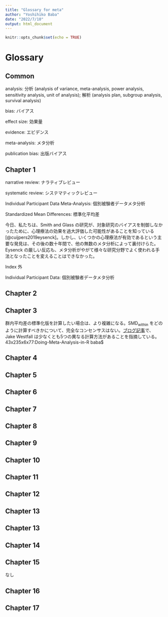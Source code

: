 ```yaml
---
title: "Glossary for meta"
author: "Yoshihiko Baba"
date: "2022/7/10"
output: html_document
---
```


```r
knitr::opts_chunk$set(echo = TRUE)
```

# Glossary {-}

## Common

analysis: 分析 (analysis of variance, meta-analysis, power analysis, sensitivity analysis, unit of analysis); 解析 (analysis plan, subgroup analysis, survival analysis)

bias: バイアス

effect size: 効果量

evidence: エビデンス

meta-analysis: メタ分析

publication bias: 出版バイアス


## Chapter 1

narrative review: ナラティブレビュー

systematic review: システマティックレビュー

Individual Participant Data Meta-Analysis: 個別被験者データメタ分析

Standardized Mean Differences: 標準化平均差

\index{Review, Systematic}\index{レビュー, システマティック}
\index{Review, Narrative}\index{レビュー, ナラティブ}


\index{Standardized Mean Difference}\index{標準化平均差}
\index{Random-Effects Model}\index{ランダム効果モデル}
\index{History of Meta-Analysis}
今日、私たちは、Smith and Glass の研究が、対象研究のバイアス\index{バイアス}を制御しなかったために、心理療法の効果を過大評価した可能性があることを知っている [@cuijpers2019eysenck]。しかし、いくつかの心理療法が有効であるという主要な発見は、その後の数十年間で、他の無数のメタ分析によって裏付けらた。Eysenck の厳しい反応も、メタ分析がやがて様々な研究分野でよく使われる手法となったことを変えることはできなかった。
\index{Cochrane}\index{コクラン}
\index{Cochrane, Risk of Bias Tool}
\index{Cochrane, Handbook}
\index{Campbell Collaboration}
\index{"Apples and Oranges" Problem}
\index{"Garbage In, Garbage Out" Problem}
\index{"File Drawer" Problem}
\index{"Researcher Agenda" Problem}
\index{Study Search}
\index{Research Question}
\index{PICO}
\index{PRISMA Statement}\index{PRISMA 声明}
\index{MARS Statement}\index{MARS 声明}
\index{Cochrane, Handbook}
\index{WEIRD Populations}
\index{"File Drawer" Problem}
\index{Analysis Plan}\index{解析計画}
\index{Preregistration}
\index{Random-Effects Model}\index{ランダム効果モデル}
\index{Power Analysis}\index{検出力分析}
\index{Subgroup Analysis}\index{サブグループ解析}
\index{Meta-Regression}\index{メタ回帰}
\index{Open Science Framework (OSF)}
\index{Preprint}
\index{Protocol}
\index{PRISMA Statement}\index{PRISMA 声明}
\index{Study Search}
\index{PRISMA Statement}\index{PRISMA 声明}
\index{Campbell Collaboration}
\index{Risk of Bias}\index{バイアスのリスク}
\index{Cochrane, Risk of Bias Tool}
\index{Risk of Bias}\index{バイアスのリスク}\index{バイアスリスク}
\index{Cochrane, ROBINS-I Tool}

Index 外

Individual Participant Data: 個別被験者データメタ分析

## Chapter 2

\index{R Studio}
\index{Comprehensive _R_ Archive Network (CRAN)}
\index{Package, _R_ }
\index{Function, _R_ }
\index{Function Argument}
\index{tidyverse Package}
\index{meta Package}
\index{metafor Package}
\index{dmetar Package}
\index{Version, _R_ }
\index{Data Frame}
\index{openxlsx Package}
\index{Pipe, _R_ }

## Chapter 3

\index{Mean, Arithmetic}\index{平均, 算術}
\index{Correlation}\index{相関}
\index{Standardized Mean Difference}\index{標準化平均差}
\index{Sampling Error}\index{サンプル誤差}
\index{Central Limit Theorem}\index{中心極限定理}
\index{Mean, Arithmetic}\index{平均, 算術}
\index{Proportion}\index{割合}
\index{Odds}\index{オッズ}
\index{Logit-Transformation}\index{Logit-変換}
\index{Logarithm, Natural}\index{対数, 自然}
\index{Correlation}\index{相関}
\index{History of Meta-Analysis}\index{メタ分析の歴史}
\index{Fisher's \textit{z}}
\index{History of Meta-Analysis}\index{メタ分析の歴史}
\index{Correlation}\index{相関}
\index{Correlation, Point-Biserial}\index{相関, 点双列}
\index{Standardized Mean Difference}\index{標準化平均差}
\index{Pooled Standard Deviation}
\index{Standardized Mean Difference}\index{標準化平均差}
\index{Cohen's \textit{d}}
\index{esc Package}
\index{Hedges' \textit{g}}
\index{Standardized Mean Difference}\index{標準化平均差}
群内平均差の標準化版を計算したい場合は、より複雑になる。$\text{SMD}_{\text{within}}$ をどのように計算すべきかについて、完全なコンセンサスはない。[ブログ記事](http://jakewestfall.org/blog/index.php/2016/03/25/five-different-cohens-d-statistics-for-within-subject-designs/)で、Jake Westfall は少なくとも5つの異なる計算方法があることを指摘している。
\index{Risk Ratio}\index{リスク比}
\index{Log-Risk Ratio}\index{対数リスク比}
\index{Zero Cell Problem}\index{ゼロセル問題}
\index{Continuity Correction}\index{連続性補正}
\index{Mantel-Haenszel Method}\index{Mantel-Haenszel 法}\index{Mantel-Haenszel 法}
\index{Odds Ratio}\index{オッズ比}
\index{Odds}\index{オッズ}
\index{Log-Odds Ratio}\index{対数オッズ比}
\index{Zero Cell Problem}\index{ゼロセル問題}
\index{Risk Ratio}\index{リスク比}
\index{Incidence Rate Ratio}\index{発生率比}
\index{Person-Time}\index{人-時間}\index{人-時間}
\index{Survival Analysis}\index{生存解析}
\index{Odds Ratio}\index{オッズ比}
\index{Censoring}
\index{Person-Time}\index{人-時間}\index{人-時間}
\index{Log-Incidence Rate Ratio}\index{対数発生率比}
\index{Hedges' \textit{g}}
\index{Standardized Mean Difference}\index{標準化平均差}
\index{esc Package}
\index{Unreliability Correction}
\index{Attenuation}\index{減衰}
\index{Hedges' \textit{g}}
\index{Fisher's \textit{z}}
\index{Range Restriction Correction}\index{範囲制限の補正}
\index{Hedges' \textit{g}}
\index{Fisher's \textit{z}}
\index{Psychometric Meta-Analysis}\index{計量心理学的メタアナリシス}
\index{Analysis of Variance}\index{分散分析}
\index{Unit-of-Analysis Problem}\index{分析単位問題}\index{分析単位問題}
\index{Double-Counting}\index{二重カウント}
\index{Multilevel Meta-Analysis}\index{マルチレベルメタ分析}
43x235x6x77:Doing-Meta-Analysis-in-R baba$ 



## Chapter 4

\index{meta Package}
\index{Fixed-Effect}\index{固定効果モデル}
\index{Random-Effects Model}\index{ランダム効果モデル}
\index{Fixed-Effect}\index{固定効果モデル}
\index{Sampling Error}\index{サンプル誤差}
\index{Weight}\index{重み}
\index{Inverse-Variance Weighting}
\index{Mantel-Haenszel Method}\index{Mantel-Haenszel 法}
\index{Peto 法}\index{Peto Method}
\index{dmetar Package}
\index{esc Package}
\index{Standardized Mean Difference}\index{標準化平均差}
\index{Hedges' \textit{g}}
\index{Random-Effects Model}\index{ランダム効果モデル}
\index{Heterogeneity}\index{異質性}
\index{Sampling Error}\index{サンプル誤差}
\index{Exchangeability Assumption}
\index{Heterogeneity}\index{異質性}
\index{Weight}\index{重み}
\index{Inverse-Variance Weighting}
\index{DerSimonian-Laird Estimator}
\index{Restricted Maximum Likelihood Estimator}
\index{Maximum Likelihood}
\index{Sidik-Jonkman Estimator}
\index{Review Manager (RevMan)}
\index{Comprehensive Meta-Analysis (CMA)}
\index{Paule-Mandel Estimator}
\index{metafor Package}
\index{Sidik-Jonkman Estimator}
\index{Restricted Maximum Likelihood Estimator}
\index{Knapp-Hartung Adjustment}
\index{Wald-Type Test}
\index{t-Distribution}
\index{Heterogeneity}\index{異質性}
\index{meta Package}
\index{Function Argument}
\index{Position Matching}
\index{Documentation, _R_}
\index{Hedges' \textit{g}}
\index{Standardized Mean Difference}\index{標準化平均差}
\index{dmetar Package}
\index{Weight}\index{重み}
\index{Fixed-Effect}\index{固定効果モデル}
\index{Standardized Mean Difference}\index{標準化平均差}
\index{Glass' Delta}
\index{Knapp-Hartung Adjustment}
\index{Risk Ratio}\index{リスク比}
\index{Odds Ratio}\index{オッズ比}
\index{Inverse-Variance Weighting}
\index{Sparse Data}
\index{Mantel-Haenszel Method}\index{Mantel-Haenszel 法}
\index{Peto 法}\index{Peto Method}
\index{Peto Odds Ratio}
\index{Continuity Correction}
\index{Zero Cell Problem}
\index{dmetar Package}
\index{Paule-Mandel Estimator}
\index{Mantel-Haenszel Method}\index{Mantel-Haenszel 法}
\index{Exponentiation}
\index{Logarithm, Natural}
\index{Incidence Rate Ratio}
\index{Person-Time}\index{人-時間}
\index{Inverse-Variance Weighting}
\index{Mantel-Haenszel Method}\index{Mantel-Haenszel 法}
\index{Paule-Mandel Estimator}
\index{Correlation}\index{相関}
\index{Fisher's \textit{z}}
\index{dmetar Package}
\index{Restricted Maximum Likelihood Estimator}
\index{Mean, Arithmetic}
\index{dmetar Package}
\index{Proportion}
\index{Logit-Transformation}
\index{Mixed-Effects Model}\index{混合効果モデル}
\index{Maximum Likelihood}
\index{dmetar Package}

## Chapter 5

\index{Heterogeneity}\index{異質性}
\index{Random-Effects Model}\index{ランダム効果モデル}
\index{Cochran's \textit{Q}}
\index{Inverse-Variance Weighting}
\index{Sampling Error}\index{サンプル誤差}
\index{Cochran's \textit{Q}}
\index{meta Package}
\index{DerSimonian-Laird Estimator}
\index{I$^2$, Higgins \& Thompson's}
\index{I$^2$, Higgins \& Thompson's}
\index{Sampling Error}\index{サンプル誤差}
\index{I$^2$, Higgins \& Thompson's}
\index{Heterogeneity}\index{異質性}
\index{Prediction Interval}
\index{Cochran's \textit{Q}}
\index{I$^2$, Higgins \& Thompson's}
\index{Outlier}\index{外れ値}
\index{Influential Case}
\index{dmetar Package}
\index{Weight}\index{重み}
\index{I$^2$, Higgins \& Thompson's}
\index{Influential Case}
\index{Leave-One-Out Method}
\index{dmetar Package}
\index{Leave-One-Out Method}
\index{Sampling Error}\index{サンプル誤差}
\index{Cook's Distance}
\index{Cochran's \textit{Q}}
\index{Leave-One-Out Method}
\index{Forest Plot}\index{フォレストプロット}
\index{metafor Package}
\index{Machine Learning}
\index{dmetar Package}
\index{Gaussian Mixture Model}
\index{DBSCAN}
\index{K-Means}
\index{Cook's Distance}
\index{Weight}\index{重み}

## Chapter 6

\index{Forest Plot}\index{フォレストプロット}
\index{meta Package}
\index{Logarithm, Natural}
\index{Risk of Bias}\index{バイアスのリスク}
\index{Review Manager (RevMan)}
\index{Drapery Plot}
\index{P-Value}\index{P-値}

## Chapter 7

\index{Outlier}\index{外れ値}
\index{Influential Case}
\index{Heterogeneity}\index{異質性}
\index{Subgroup Analysis}\index{サブグループ解析}
\index{Moderator Analysis}
\index{Fixed-Effects (Plural) Model}
\index{Random-Effects Model}\index{ランダム効果モデル}
\index{Heterogeneity}\index{異質性}
\index{Cochran's \textit{Q}}
\index{Fixed-Effects (Plural) Model}
\index{Random-Effects Model}\index{ランダム効果モデル}
\index{Mixed-Effects Model}\index{混合効果モデル}
\index{Meta-Regression}\index{メタ回帰}
\index{Multilevel Meta-Analysis}
\index{Power}\index{検出力}
\index{Ecological Bias}
\index{meta Package}

## Chapter 8

\index{Subgroup Analysis}\index{サブグループ解析}
\index{Meta-Regression}\index{メタ回帰}
\index{Sampling Error}\index{サンプル誤差}
\index{Mixed-Effects Model}\index{混合効果モデル}
\index{Random-Effects Model}\index{ランダム効果モデル}
\index{Fixed-Effect}\index{固定効果モデル}
\index{Mixed-Effects Model}\index{混合効果モデル}
\index{Dummy Variable}
\index{Weight}\index{重み}
\index{Ordinary Least Squares (OLS)}
\index{Weighted Least Squares (WLS)}
\index{Wald-Type Test}
\index{I$^2$, Higgins \& Thompson's}
\index{Bubble Plot}
\index{Risk of Bias}\index{バイアスのリスク}
\index{Risk of Bias}\index{バイアスのリスク}
\index{Interaction (Regression)}
\index{Overfitting}
\index{Ordinary Least Squares (OLS)}
\index{Maximum Likelihood}
\index{Parsimony}
\index{Analysis Plan}\index{解析計画}
\index{Permutation}
\index{Multi-Collinearity}\index{多重共線性}
\index{Overfitting}
\index{Step-Wise Regression}
\index{Multi-Model Inference}
\index{meta Package}
\index{metafor Package}
\index{dmetar Package}
\index{Multi-Collinearity}\index{多重共線性}
\index{PerformanceAnalytics Package}
\index{metafor Package}
\index{Analysis of Variance}\index{分散分析}
\index{Maximum Likelihood}
\index{Restricted Maximum Likelihood Estimator}
\index{Likelihood Ratio Test}
\index{Akaike's Information Criterion}
\index{Interaction (Regression)}
\index{Permutation}
\index{Multi-Model Inference}
\index{Akaike's Information Criterion}

## Chapter 9

\index{Publication Bias}\index{出版バイアス}
\index{File Drawer Problem}
\index{Reporting Bias}\index{報告バイアス}
\index{Citation Bias}
\index{Time-Lag Bias}
\index{Multiple Publication Bias}
\index{Language Bias}
\index{Outcome Reporting Bias}
\index{Questionable Research Practice (QRP)}
\index{P-Hacking}
\index{HARKing}
\index{Study Search}
\index{Open Science Framework (OSF)}
\index{Small-Study Effect}
\index{File Drawer Problem}
\index{Funnel Plot}\index{ファンネルプロット}
\index{Fidelity, Treatment}
\index{Egger's Test}
\index{tidyverse Package}
\index{Standardized Mean Difference}\index{標準化平均差}
\index{Peter's Test}
\index{Weighted Least Squares (WLS)}
\index{Trim and Fill Method}
\index{PET-PEESE}
\index{Standardized Mean Difference}\index{標準化平均差}
\index{Limit}
\index{Standardized Mean Difference}\index{標準化平均差}
\index{Limit}
\index{metasens Package}
\index{Funnel Plot}\index{ファンネルプロット}
\index{P-Curve}\index{P-曲線}
\index{P-Value}\index{P-値}
\index{P-Hacking}
\index{Questionable Research Practice (QRP)}
\index{Small-Study Effect}
\index{Trim and Fill Method}
\index{Power}\index{検出力}
\index{Binomial Test}
\index{Fisher's Method}
\index{Stouffer's Method}
\index{History of Meta-Analysis}
\index{Power}\index{検出力}
\index{t-Distribution}
\index{P-Hacking}
\index{dmetar Package}
\index{Outlier}\index{外れ値}
\index{t-Distribution}
\index{Non-Centrality Parameter}
\index{Power}\index{検出力}
\index{Kolmogorov-Smirnov Test}
\index{Cohen's \textit{d}}
\index{Selection Model}
\index{Step Function}
\index{Weight}\index{重み}
\index{Step Function}
\index{Three-Parameter Selection Model}
\index{metafor Package}
\index{PET-PEESE}
\index{P-Curve}\index{P-曲線}
\index{Three-Parameter Selection Model}
\index{Outlier}\index{外れ値}
\index{Heterogeneity}\index{異質性}
\index{I$^2$, Higgins \& Thompson's}

## Chapter 10

\index{Multilevel Meta-Analysis}
\index{Sampling Error}\index{サンプル誤差}
\index{Random-Effects Model}\index{ランダム効果モデル}
\index{Unit-of-Analysis Problem}\index{分析単位問題}
\index{Cluster Effect}
\index{meta Package}
\index{metafor Package}
\index{dmetar Package}
\index{Fisher's \textit{z}}
\index{esc Package}
\index{I$^2$, Higgins \& Thompson's}
\index{dmetar Package}
\index{Occam's Razor}
\index{Analysis of Variance}\index{分散分析}
\index{Subgroup Analysis}\index{サブグループ解析}
\index{Moderator Analysis}

## Chapter 11

\index{Analysis of Variance}\index{分散分析}
\index{Subgroup Analysis}\index{サブグループ解析}
\index{Structural Equation Model}
\index{Multivariate Meta-Analysis}
\index{Factor Analysis}
\index{Path Diagram}
\index{Maximum Likelihood}
\index{Random-Effects Model}\index{ランダム効果モデル}
\index{Fixed-Effect}\index{固定効果モデル}
\index{metaSEM Package}
\index{Weighted Least Squares (WLS)}
\index{Multivariate Meta-Analysis}
\index{metaSEM Package}
\index{dmetar Package}
\index{Maximum Likelihood}
\index{Wald-Type Test}
\index{Prediction Interval}
\index{Factor Analysis}
\index{Root Mean Square Error of Approximation (RMSEA)}
\index{Path Diagram}
\index{semPlot Package}

## Chapter 12

\index{Mixed-Treatment Comparison Meta-Analysis}
\index{Consistency}
\index{Graph Theory}\index{グラフ理論}
\index{Consistency}
\index{Transitivity Assumption}\index{推移性仮定}
\index{Consistency}
\index{Transitivity Assumption}\index{推移性仮定}
\index{Exchangeability Assumption}
\index{Node Splitting}
\index{Frequentist Statistics}\index{頻度主義統計学}
\index{Bayesian Hierarchical Model}
\index{netmeta Package}
\index{Frequentist Statistics}\index{頻度主義統計学}
\index{Graph Theory}\index{グラフ理論}
\index{Consistency}
\index{dmetar Package}
\index{Consistency}
\index{Heterogeneity}\index{異質性}
\index{Cochran's \textit{Q}}
\index{Network Graph}
\index{dmetar Package}
\index{Mean Path Length}
\index{Minimal Parallelism}
\index{Surface Under the Cumulative Ranking (SUCRA) Score}
\index{P-Score}
\index{Forest Plot}\index{フォレストプロット}
\index{Consistency}
\index{Node Splitting}
\index{Funnel Plot}\index{ファンネルプロット}
\index{Bayes' Theorem}
\index{Frequentist Statistics}\index{頻度主義統計学}
\index{Conditional Probability}
\index{Posterior Distribution}
\index{Prior Distribution}
\index{Credible Interval}
\index{Credible Interval}
\index{Markov Chain Monte Carlo}
\index{Gibbs Sampler}
\index{Bayesian Hierarchical Model}
\index{Uninformative Prior}
\index{Prior Distribution}
\index{gemtc Package}
\index{Gibbs Sampler}
\index{JAGS}
\index{rjags Package}
\index{dmetar Package}
\index{Network Graph}
\index{Markov Chain Monte Carlo}
\index{Markov Chain Monte Carlo}
\index{Potential Scale Reduction Factor}
\index{Node Splitting}
\index{Consistency}
\index{Forest Plot}\index{フォレストプロット}
\index{SUCRA Score}
\index{dmetar Package}
\index{Meta-Regression}\index{メタ回帰}
\index{gemtc Package}
\index{Risk of Bias}\index{バイアスのリスク}
\index{Dummy Variable}
\index{Akaike's Information Criterion}
\index{WinBUGS}

## Chapter 13

\index{Analysis of Variance}\index{分散分析}
\index{Subgroup Analysis}\index{サブグループ解析}
\index{Structural Equation Model}
\index{Multivariate Meta-Analysis}
\index{Factor Analysis}
\index{Path Diagram}
\index{Maximum Likelihood}
\index{Random-Effects Model}\index{ランダム効果モデル}
\index{Fixed-Effect}\index{固定効果モデル}
\index{metaSEM Package}
\index{Weighted Least Squares (WLS)}
\index{Multivariate Meta-Analysis}
\index{metaSEM Package}
\index{dmetar Package}
\index{Maximum Likelihood}
\index{Wald-Type Test}
\index{Prediction Interval}
\index{Factor Analysis}
\index{Root Mean Square Error of Approximation (RMSEA)}
\index{Path Diagram}
\index{semPlot Package}

## Chapter 13

\index{gemtc Package}
\index{Frequentist Statistics}\index{頻度主義統計学}
\index{Bayesian Hierarchical Model}
\index{Prior Distribution}
\index{Markov Chain Monte Carlo}
\index{Gibbs Sampler}
\index{brms Package}
\index{No-U-Turn Sampler (NUTS)}
\index{meta Package}
\index{metafor Package}
\index{Posterior Distribution}
\index{Uninformative Prior}
\index{Weakly Informative Prior}
\index{Standardized Mean Difference}\index{標準化平均差}
\index{extraDistr Package}
\index{brms Package}
\index{STAN}
\index{Generalized Additive Model}
\index{Markov Chain Monte Carlo}
\index{Potential Scale Reduction Factor}
\index{Credible Interval}
\index{Posterior Distribution}
\index{Empirical Cumulative Distribution Function (ECDF)}
\index{Forest Plot}\index{フォレストプロット}
\index{tidybayes Package}

## Chapter 14

\index{Power Analysis}\index{検出力分析}
\index{Potential Scale Reduction Factor}
\index{Cochrane}
\index{Power}\index{検出力} 
\index{Power Approach Paradox}
\index{Fixed-Effect}\index{固定効果モデル}
\index{Cumulative Distribution Function (CDF)}
\index{dmetar Package}
\index{Random-Effects Model}\index{ランダム効果モデル}
\index{Subgroup Analysis}\index{サブグループ解析}

## Chapter 15

なし

## Chapter 16

\index{Markdown, _R_}
\index{Open Science Framework (OSF)}
\index{Project, _R_}
\index{Markdown, _R_}
\index{Open Science Framework (OSF)}
\index{Preregistration}

## Chapter 17

\index{meta Package}
\index{esc Package}
\index{Mean, Arithmetic}
\index{Standardized Mean Difference}\index{標準化平均差}
\index{Hedges' \textit{g}}
\index{Correlation}\index{相関}
\index{Correlation}\index{相関}
\index{Correlation, Point-Biserial}
\index{Analysis of Variance}\index{分散分析}
\index{Standardized Mean Difference}\index{標準化平均差}
\index{P-Value}\index{P-値}
\index{dmetar Package}
\index{Odds Ratio}\index{オッズ比}
\index{Number Needed To Treat}\index{治療必要例数}
\index{Area Under The Curve (AUC)}\index{曲線下面積}
\index{dmetar Package}
\index{Unit-of-Analysis Problem}\index{分析単位問題}

















